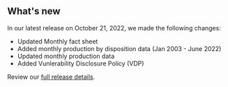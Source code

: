 ## What's new

In our latest release on October 21, 2022, we made the following changes:

- Updated <Link href="/fact-sheet" linkType="default">Monthly fact sheet</Link>
- Added <Link href="/downloads/production-by-month/" linkType="default">monthly production by disposition data (Jan 2003 - June 2022)</Link>
- Updated <Link href="/downloads/production-by-month/" linkType="default">monthly production data</Link>
- Added <Link href="/vdp/" linkType="default">Vunlerability Disclosure Policy (VDP)</Link> 

Review our [full release details](https://github.com/ONRR/nrrd/releases).
